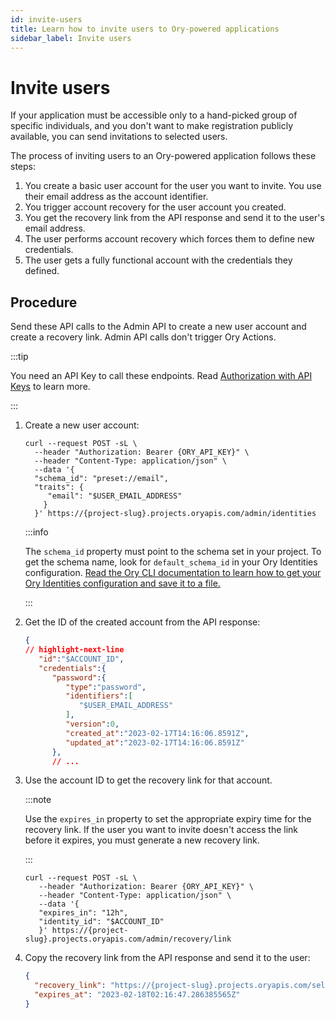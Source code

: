 ```yaml
---
id: invite-users
title: Learn how to invite users to Ory-powered applications
sidebar_label: Invite users
---
```


# Invite users

If your application must be accessible only to a hand-picked group of specific individuals, and you don't want to make
registration publicly available, you can send invitations to selected users.

The process of inviting users to an Ory-powered application follows these steps:

1. You create a basic user account for the user you want to invite. You use their email address as the account identifier.
2. You trigger account recovery for the user account you created.
3. You get the recovery link from the API response and send it to the user's email address.
4. The user performs account recovery which forces them to define new credentials.
5. The user gets a fully functional account with the credentials they defined.

## Procedure

Send these API calls to the Admin API to create a new user account and create a recovery link. Admin API calls don't trigger Ory
Actions.

:::tip

You need an API Key to call these endpoints. Read [Authorization with API Keys](../../concepts/personal-access-token.mdx) to learn
more.

:::

1. Create a new user account:

   ```shell
   curl --request POST -sL \
     --header "Authorization: Bearer {ORY_API_KEY}" \
     --header "Content-Type: application/json" \
     --data '{
     "schema_id": "preset://email",
     "traits": {
        "email": "$USER_EMAIL_ADDRESS"
       }
     }' https://{project-slug}.projects.oryapis.com/admin/identities
   ```

   :::info

   The `schema_id` property must point to the schema set in your project. To get the schema name, look for `default_schema_id` in
   your Ory Identities configuration.
   [Read the Ory CLI documentation to learn how to get your Ory Identities configuration and save it to a file.](../../guides/cli/15_config-identity-service.mdx)

   :::

2. Get the ID of the created account from the API response:

   ```json
   {
   // highlight-next-line
      "id":"$ACCOUNT_ID",
      "credentials":{
         "password":{
            "type":"password",
            "identifiers":[
               "$USER_EMAIL_ADDRESS"
            ],
            "version":0,
            "created_at":"2023-02-17T14:16:06.8591Z",
            "updated_at":"2023-02-17T14:16:06.8591Z"
         },
         // ...
   ```

3. Use the account ID to get the recovery link for that account.

   :::note

   Use the `expires_in` property to set the appropriate expiry time for the recovery link. If the user you want to invite doesn't
   access the link before it expires, you must generate a new recovery link.

   :::

   ```shell
   curl --request POST -sL \
      --header "Authorization: Bearer {ORY_API_KEY}" \
      --header "Content-Type: application/json" \
      --data '{
      "expires_in": "12h",
      "identity_id": "$ACCOUNT_ID"
      }' https://{project-slug}.projects.oryapis.com/admin/recovery/link
   ```

4. Copy the recovery link from the API response and send it to the user:

   ```json
   {
     "recovery_link": "https://{project-slug}.projects.oryapis.com/self-service/recovery?flow=b6c81504-dc8e-4786-b849-ac292bc9f317&token=VjKUKGU7J4YAonC5b5q1hDySJjWGh3qf",
     "expires_at": "2023-02-18T02:16:47.286385565Z"
   }
   ```
